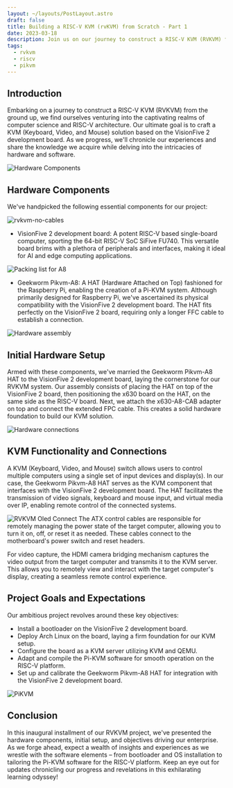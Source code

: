 ```yaml
---
layout: ~/layouts/PostLayout.astro
draft: false
title: Building a RISC-V KVM (rvKVM) from Scratch - Part 1
date: 2023-03-18
description: Join us on our journey to construct a RISC-V KVM (RVKVM) from the ground up, using the VisionFive 2 development board and the Geekworm Pikvm-A8 HAT.
tags:
  - rvkvm
  - riscv
  - pikvm
---
```


## Introduction

Embarking on a journey to construct a RISC-V KVM (RVKVM) from the ground up, we find ourselves
venturing into the captivating realms of computer science and RISC-V architecture. Our ultimate
goal is to craft a KVM (Keyboard, Video, and Mouse) solution based on the VisionFive 2 development
board. As we progress, we'll chronicle our experiences and share the knowledge we acquire while
delving into the intricacies of hardware and software.

![Hardware Components](/assets/post/building-rvkvm-1/rvkvm_parts.webp)
## Hardware Components

We've handpicked the following essential components for our project:


![rvkvm-no-cables](/assets/post/building-rvkvm-1/rvkvm_no_cables.webp)
- VisionFive 2 development board: A potent RISC-V based single-board computer, sporting the 64-bit RISC-V SoC SiFive FU740. 
  This versatile board brims with a plethora of peripherals and interfaces, making it ideal for AI and edge computing applications.

![Packing list for A8](/assets/post/building-rvkvm-1/rvkvm_packing_list.webp)
- Geekworm Pikvm-A8: A HAT (Hardware Attached on Top) fashioned for the Raspberry Pi, enabling the creation of a Pi-KVM system. 
  Although primarily designed for Raspberry Pi, we've ascertained its physical compatibility with the VisionFive 2 development board. 
  The HAT fits perfectly on the VisionFive 2 board, requiring only a longer FFC cable to establish a connection.

![Hardware assembly](/assets/post/building-rvkvm-1/rvkvm_assembly.webp)
## Initial Hardware Setup

Armed with these components, we've married the Geekworm Pikvm-A8 HAT to the VisionFive 2 development board,
laying the cornerstone for our RVKVM system. Our assembly consists of placing the HAT on top of the
VisionFive 2 board, then positioning the x630 board on the HAT, on the same side as the RISC-V board. Next,
we attach the x630-A8-CAB adapter on top and connect the extended FPC cable. This creates a solid hardware
foundation to build our KVM solution.

![Hardware connections](/assets/post/building-rvkvm-1/rvkvm_connections.webp)
## KVM Functionality and Connections

A KVM (Keyboard, Video, and Mouse) switch allows users to control multiple computers using a single set of
input devices and display(s). In our case, the Geekworm Pikvm-A8 HAT serves as the KVM component that
interfaces with the VisionFive 2 development board. The HAT facilitates the transmission of video signals,
keyboard and mouse input, and virtual media over IP, enabling remote control of the connected systems.

![RVKVM Oled Connect](/assets/post/building-rvkvm-1/rvkvm_oled_connect.webp)
The ATX control cables are responsible for remotely managing the power state of the target computer,
allowing you to turn it on, off, or reset it as needed. These cables connect to the motherboard's power
switch and reset headers.

For video capture, the HDMI camera bridging mechanism captures the video output from the target computer
and transmits it to the KVM server. This allows you to remotely view and interact with the target
computer's display, creating a seamless remote control experience.

## Project Goals and Expectations

Our ambitious project revolves around these key objectives:

- Install a bootloader on the VisionFive 2 development board.
- Deploy Arch Linux on the board, laying a firm foundation for our KVM setup.
- Configure the board as a KVM server utilizing KVM and QEMU.
- Adapt and compile the Pi-KVM software for smooth operation on the RISC-V platform.
- Set up and calibrate the Geekworm Pikvm-A8 HAT for integration with the VisionFive 2 development board.

![PiKVM](/assets/post/building-rvkvm-1/rvkvm_cover.webp)
## Conclusion
In this inaugural installment of our RVKVM project, we've presented the hardware components, initial setup,
and objectives driving our enterprise. As we forge ahead, expect a wealth of insights and experiences as we
wrestle with the software elements – from bootloader and OS installation to tailoring the Pi-KVM software for
the RISC-V platform. Keep an eye out for updates chronicling our progress and revelations in this exhilarating
learning odyssey!
